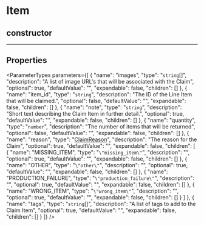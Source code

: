 
# Item

## constructor

___

## Properties

<ParameterTypes parameters={[
  {
    "name": "images",
    "type": "`string`[]",
    "description": "A list of image URL's that will be associated with the Claim",
    "optional": true,
    "defaultValue": "",
    "expandable": false,
    "children": []
  },
  {
    "name": "item_id",
    "type": "`string`",
    "description": "The ID of the Line Item that will be claimed.",
    "optional": false,
    "defaultValue": "",
    "expandable": false,
    "children": []
  },
  {
    "name": "note",
    "type": "`string`",
    "description": "Short text describing the Claim Item in further detail.",
    "optional": true,
    "defaultValue": "",
    "expandable": false,
    "children": []
  },
  {
    "name": "quantity",
    "type": "`number`",
    "description": "The number of items that will be returned",
    "optional": false,
    "defaultValue": "",
    "expandable": false,
    "children": []
  },
  {
    "name": "reason",
    "type": "[ClaimReason](../enums/medusa.ClaimReason.mdx)",
    "description": "The reason for the Claim",
    "optional": true,
    "defaultValue": "",
    "expandable": false,
    "children": [
      {
        "name": "MISSING_ITEM",
        "type": "`\"missing_item\"`",
        "description": "",
        "optional": true,
        "defaultValue": "",
        "expandable": false,
        "children": []
      },
      {
        "name": "OTHER",
        "type": "`\"other\"`",
        "description": "",
        "optional": true,
        "defaultValue": "",
        "expandable": false,
        "children": []
      },
      {
        "name": "PRODUCTION_FAILURE",
        "type": "`\"production_failure\"`",
        "description": "",
        "optional": true,
        "defaultValue": "",
        "expandable": false,
        "children": []
      },
      {
        "name": "WRONG_ITEM",
        "type": "`\"wrong_item\"`",
        "description": "",
        "optional": true,
        "defaultValue": "",
        "expandable": false,
        "children": []
      }
    ]
  },
  {
    "name": "tags",
    "type": "`string`[]",
    "description": "A list of tags to add to the Claim Item",
    "optional": true,
    "defaultValue": "",
    "expandable": false,
    "children": []
  }
]} />
